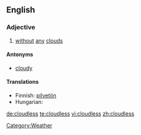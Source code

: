 ==English==

===Adjective===
{{en-adj}}

#[[without]] [[any]] [[cloud]]s

====Antonyms====
*[[cloudy]]

====Translations====
{{trans-top|without any clouds}}
*Finnish: [[pilvetön]]
*Hungarian: {{t|hu|felhőtlen}}
{{trans-mid}}
{{trans-bottom}}

[[Category:Weather]]

[[de:cloudless]]
[[te:cloudless]]
[[vi:cloudless]]
[[zh:cloudless]]